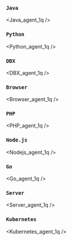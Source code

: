 ### `Java`

<div class='indentTab'>


<Java_agent_1q />

</div>

### `Python`


<Python_agent_1q />

### `DBX`


<DBX_agent_1q />

### `Browser`


<Browser_agent_1q />

### `PHP`


<PHP_agent_1q />

### `Node.js`


<Nodejs_agent_1q />

### `Go`


<Go_agent_1q />

### `Server`


<Server_agent_1q />

### `Kubernetes`


<Kubernetes_agent_1q />
